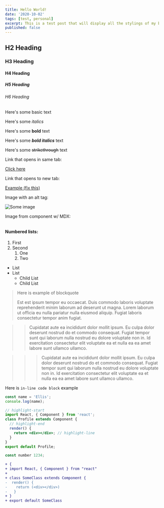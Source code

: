 ```yaml
---
title: Hello World!
date: '2020-10-02'
tags: [test, personal]
excerpt: This is a test post that will display all the stylings of my blog. What will I write next? Find out next time on...
published: false
---
```


<!-- Headings -->

## H2 Heading

### H3 Heading

#### H4 Heading

##### H5 Heading

###### H6 Heading

<!-- Texts -->

Here's some basic text

Here's some _italics_

Here's some **bold** text

Here's some **_bold italics_** text

Here's some ~~strikethrough~~ text

<!-- Links -->

Link that opens in same tab:

[Click here](https://google.com)

Link that opens to new tab:

<a href="https://google.com" target="_blank">
  Example (fix this)
</a>

<!-- Image -->

Image with an alt tag:

![Some image](../images/somePhoto.jpeg)

Image from component w/ MDX:


<Image />

#### Numbered lists:

1. First
2. Second
   1. One
   2. Two

<!-- Lists - unordered -->

- List
- List
  - Child List
  - Child List

<!-- blockquote -->

> Here is example of blockquote
>
> Est est ipsum tempor eu occaecat. Duis commodo laboris voluptate reprehenderit minim laborum ad deserunt ut magna. Lorem laborum ut officia eu nulla pariatur nulla eiusmod aliquip. Fugiat laboris consectetur tempor anim fugiat.

<!-- Nested blockquote -->

> > Cupidatat aute ea incididunt dolor mollit ipsum. Eu culpa dolor deserunt nostrud do et commodo consequat. Fugiat tempor sunt qui laborum nulla nostrud eu dolore voluptate non in. Id exercitation consectetur elit voluptate ea et nulla ea ea amet labore sunt ullamco ullamco.

> > > Cupidatat aute ea incididunt dolor mollit ipsum. Eu culpa dolor deserunt nostrud do et commodo consequat. Fugiat tempor sunt qui laborum nulla nostrud eu dolore voluptate non in. Id exercitation consectetur elit voluptate ea et nulla ea ea amet labore sunt ullamco ullamco.

<!-- Inline code -->

Here is `in-line code block` example

<!-- Code block -->

```js
const name = 'Ellis';
console.log(name);
```

<!-- Code block (highlight) -->

```jsx
// highlight-start
import React, { Component } from 'react';
class Profile extends Component {
  // highlight-end
  render() {
    return <div></div>; // highlight-line
  }
}
export default Profile;
```

<!-- Code block with title -->

```js:title=example.js
const number 1234;
```

<!-- Diff -->

```diff
+ {
+ import React, { Component } from "react"
+
+ class SomeClass extends Component {
-  render() {
-    return (<div></div>)
-   }
+ }
+ export default SomeClass
```
